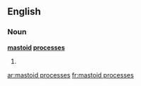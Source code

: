 ==English==

===Noun===
'''[[mastoid]] [[processes]]'''

# {{plural of|[[mastoid process]]}}

[[ar:mastoid processes]]
[[fr:mastoid processes]]